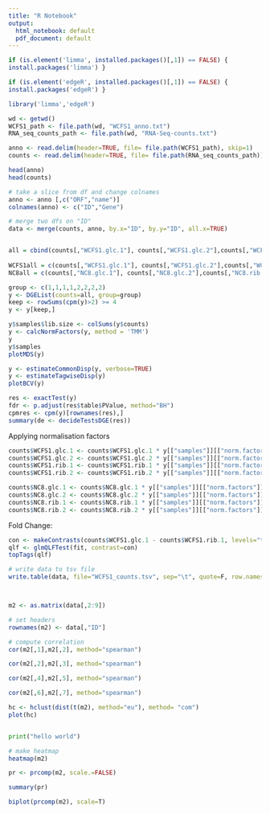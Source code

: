 ```yaml
---
title: "R Notebook"
output:
  html_notebook: default
  pdf_document: default
---
```


```r
if (is.element('limma', installed.packages()[,1]) == FALSE) { 
install.packages('limma') }

if (is.element('edgeR', installed.packages()[,1]) == FALSE) { 
install.packages('edgeR') }

library('limma','edgeR')
```



```r
wd <- getwd()
WCFS1_path <- file.path(wd, "WCFS1_anno.txt")
RNA_seq_counts_path <- file.path(wd, "RNA-Seq-counts.txt")
```

```r
anno <- read.delim(header=TRUE, file= file.path(WCFS1_path), skip=1)
counts <- read.delim(header=TRUE, file= file.path(RNA_seq_counts_path))

head(anno)
head(counts)

# take a slice from df and change colnames
anno <- anno [,c("ORF","name")]
colnames(anno) <- c("ID","Gene")

# merge two dfs on "ID"
data <- merge(counts, anno, by.x="ID", by.y="ID", all.x=TRUE)


```

```r


```



```r
all = cbind(counts[,"WCFS1.glc.1"], counts[,"WCFS1.glc.2"],counts[,"WCFS1.rib.1"],counts[,"WCFS1.rib.2"],counts[,"NC8.glc.1"], counts[,"NC8.glc.2"],counts[,"NC8.rib.1"],counts[,"NC8.rib.2"])  
  
WCFS1all = c(counts[,"WCFS1.glc.1"], counts[,"WCFS1.glc.2"],counts[,"WCFS1.rib.1"],counts[,"WCFS1.rib.2"])
NC8all = c(counts[,"NC8.glc.1"], counts[,"NC8.glc.2"],counts[,"NC8.rib.1"],counts[,"NC8.rib.2"])

group <- c(1,1,1,1,2,2,2,2)
y <- DGEList(counts=all, group=group)
keep <- rowSums(cpm(y)>2) >= 4
y <- y[keep,]

y$samples$lib.size <- colSums(y$counts)
y <- calcNormFactors(y, method = 'TMM')
y
y$samples
plotMDS(y)

y <- estimateCommonDisp(y, verbose=TRUE)
y <- estimateTagwiseDisp(y)
plotBCV(y)

res <- exactTest(y)
fdr <- p.adjust(res$table$PValue, method="BH")
cpmres <- cpm(y)[rownames(res),]
summary(de <- decideTestsDGE(res))
```


Applying normalisation factors
```r
counts$WCFS1.glc.1 <- counts$WCFS1.glc.1 * y[["samples"]][["norm.factors"]][1]
counts$WCFS1.glc.2 <- counts$WCFS1.glc.2 * y[["samples"]][["norm.factors"]][2]
counts$WCFS1.rib.1 <- counts$WCFS1.rib.1 * y[["samples"]][["norm.factors"]][3]
counts$WCFS1.rib.2 <- counts$WCFS1.rib.2 * y[["samples"]][["norm.factors"]][4]

counts$NC8.glc.1 <- counts$NC8.glc.1 * y[["samples"]][["norm.factors"]][5]
counts$NC8.glc.2 <- counts$NC8.glc.2 * y[["samples"]][["norm.factors"]][6]
counts$NC8.rib.1 <- counts$NC8.rib.1 * y[["samples"]][["norm.factors"]][7]
counts$NC8.rib.2 <- counts$NC8.rib.2 * y[["samples"]][["norm.factors"]][8]


```

Fold Change:
```r
con <- makeContrasts(counts$WCFS1.glc.1 - counts$WCFS1.rib.1, levels="test")
qlf <- glmQLFTest(fit, contrast=con)
topTags(qlf)
```






```r



# write data to tsv file
write.table(data, file="WCFS1_counts.tsv", sep="\t", quote=F, row.names=F)



m2 <- as.matrix(data[,2:9])

# set headers 
rownames(m2) <- data[,"ID"]
```


```r
# compute correlation
cor(m2[,1],m2[,2], method="spearman")
```
```r
cor(m2[,2],m2[,3], method="spearman")
```
```r
cor(m2[,4],m2[,5], method="spearman")
```

```r
cor(m2[,6],m2[,7], method="spearman")
```
```r
hc <- hclust(dist(t(m2), method="eu"), method= "com")
plot(hc)
```
```r

```
```python
print("hello world")
```


```r
# make heatmap
heatmap(m2)
```
```r
pr <- prcomp(m2, scale.=FALSE)


```
```r
summary(pr)
```
```r
biplot(prcomp(m2), scale=T)
```